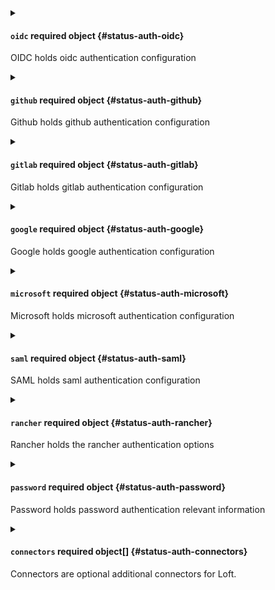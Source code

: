 


<details className="config-field" data-expandable="true">
<summary>

#### `oidc` <span className="config-field-required" data-required="false">required</span> <span className="config-field-type">object</span> <span className="config-field-default"></span> <span className="config-field-enum"></span> {#status-auth-oidc}

OIDC holds oidc authentication configuration

</summary>

<PartialOidcreference />


</details>



<details className="config-field" data-expandable="true">
<summary>

#### `github` <span className="config-field-required" data-required="false">required</span> <span className="config-field-type">object</span> <span className="config-field-default"></span> <span className="config-field-enum"></span> {#status-auth-github}

Github holds github authentication configuration

</summary>

<PartialGithubreference />


</details>



<details className="config-field" data-expandable="true">
<summary>

#### `gitlab` <span className="config-field-required" data-required="false">required</span> <span className="config-field-type">object</span> <span className="config-field-default"></span> <span className="config-field-enum"></span> {#status-auth-gitlab}

Gitlab holds gitlab authentication configuration

</summary>

<PartialGitlabreference />


</details>



<details className="config-field" data-expandable="true">
<summary>

#### `google` <span className="config-field-required" data-required="false">required</span> <span className="config-field-type">object</span> <span className="config-field-default"></span> <span className="config-field-enum"></span> {#status-auth-google}

Google holds google authentication configuration

</summary>

<PartialGooglereference />


</details>



<details className="config-field" data-expandable="true">
<summary>

#### `microsoft` <span className="config-field-required" data-required="false">required</span> <span className="config-field-type">object</span> <span className="config-field-default"></span> <span className="config-field-enum"></span> {#status-auth-microsoft}

Microsoft holds microsoft authentication configuration

</summary>

<PartialMicrosoftreference />


</details>



<details className="config-field" data-expandable="true">
<summary>

#### `saml` <span className="config-field-required" data-required="false">required</span> <span className="config-field-type">object</span> <span className="config-field-default"></span> <span className="config-field-enum"></span> {#status-auth-saml}

SAML holds saml authentication configuration

</summary>

<PartialSamlreference />


</details>



<details className="config-field" data-expandable="true">
<summary>

#### `rancher` <span className="config-field-required" data-required="false">required</span> <span className="config-field-type">object</span> <span className="config-field-default"></span> <span className="config-field-enum"></span> {#status-auth-rancher}

Rancher holds the rancher authentication options

</summary>

<PartialRancherreference />


</details>



<details className="config-field" data-expandable="true">
<summary>

#### `password` <span className="config-field-required" data-required="false">required</span> <span className="config-field-type">object</span> <span className="config-field-default"></span> <span className="config-field-enum"></span> {#status-auth-password}

Password holds password authentication relevant information

</summary>

<PartialPasswordreference />


</details>



<details className="config-field" data-expandable="true">
<summary>

#### `connectors` <span className="config-field-required" data-required="false">required</span> <span className="config-field-type">object[]</span> <span className="config-field-default"></span> <span className="config-field-enum"></span> {#status-auth-connectors}

Connectors are optional additional connectors for Loft.

</summary>

<PartialConnectorsreference />


</details>


<PartialDisableTeamCreation />


<PartialAccessKeyMaxTTLSeconds />


<PartialLoginAccessKeyTTLSeconds />


<PartialCustomHttpHeaders />
